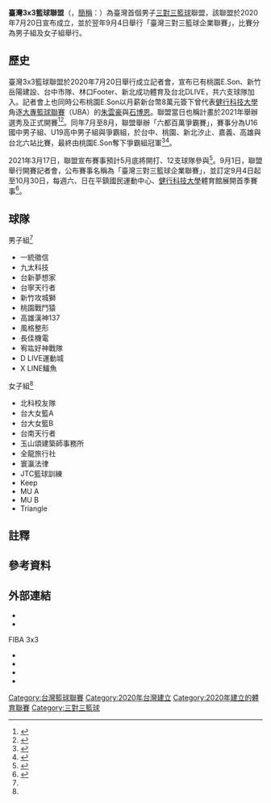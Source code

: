 {{命名}}
{{infobox Sports league 
|title = {{lang|en|T3BA}}
|logo = T3BA.jpg
|pixels = 200px
|current_season = 
|sport = 籃球
|founded = 2020年
|motto = 
|inaugural = 2021年9月
|teams = [[#球隊|12]]
|country = {{ROC-TWN}}
|champion = 
|most_champs = 
|TV = 緯來育樂台、LINE Live
}}
'''臺灣3x3籃球聯盟'''（{{lang-en|Taiwan 3x3 Basketball Association}}，[[簡稱|簡稱]]：{{lang|en|T3BA}}）為臺灣首個男子[[三對三籃球|三對三籃球]]聯盟，該聯盟於2020年7月20日宣布成立，並於翌年9月4日舉行「臺灣三對三籃球企業聯賽」，比賽分為男子組及女子組舉行。

== 歷史 ==
臺灣3x3籃球聯盟於2020年7月20日舉行成立記者會，宣布已有桃園E.Son、新竹岳陽建設、台中市隊、林口Footer、新北成功體育及台北DLIVE，共六支球隊加入。記者會上也同時公布桃園E.Son以月薪新台幣8萬元簽下曾代表[[健行科技大學|健行科技大學]]角逐[[大專籃球聯賽|大專籃球聯賽]]（UBA）的[[朱雲豪|朱雲豪]]與[[石博恩|石博恩]]。聯盟當日也稱計畫於2021年舉辦選秀及正式開賽<ref>{{cite news|url=https://tw.appledaily.com/sports/20200720/4Y4SQB3C27CVS6D7NWORZ5VAVA/|title=T3BA 3X3職籃聯盟成立　指標球星月薪8萬加百萬簽約金|publisher=蘋果日報|author=|date=2020-07-20|accessdate=2020-07-20|archive-date=2020-07-20|archive-url=https://web.archive.org/web/20200720153539/https://tw.appledaily.com/sports/20200720/4Y4SQB3C27CVS6D7NWORZ5VAVA/|dead-url=no}}</ref><ref>{{cite news|url=https://www.chinatimes.com/realtimenews/20200720004045-260403?chdtv|title=T3BA》3X3職業聯盟成立 朱雲豪變百萬富翁|publisher=中國時報|author=黃及人|date=2020-07-20|accessdate=2020-07-20|archive-date=2020-07-20|archive-url=https://web.archive.org/web/20200720175547/https://www.chinatimes.com/realtimenews/20200720004045-260403?chdtv|dead-url=no}}</ref>。同年7月至8月，聯盟舉辦「六都百萬爭霸賽」，賽事分為U16國中男子組、U19高中男子組與爭霸組，於台中、桃園、新北汐止、嘉義{{efn|原為台南站，因聯盟考量場地、時間等因素改在嘉義舉辦<ref>{{cite press release |title=T3BA 3x3六都百萬爭霸賽 盼將國內好手推向國際舞台 |url=https://www.cyhg.gov.tw/News_Content.aspx?n=20C1A3DAF6A74FCE&s=03951B0DDA49EAE5 |publisher=嘉義縣政府 |accessdate=2021-09-09 |date=2020-08-02}}</ref>。}}、高雄與台北六站比賽，最終由桃園E.Son奪下爭霸組冠軍<ref>{{cite news |author1=何燁樺 |title=六都百萬爭霸賽引爆桃園 健行科大冠軍班底精銳盡出 |url=https://www.ltsports.com.tw/article/140399 |accessdate=2021-09-09 |work=麗台運動報 |date=2020-07-18}}</ref><ref>{{cite news |author1=杜奕君 |title=T3BA六都百萬爭霸戰 總冠軍出爐桃園E.Son隊奪冠 |url=https://sports.ettoday.net/news/1786765 |accessdate=2021-09-09 |work=ETtoday |date=2020-08-17}}</ref>。

2021年3月17日，聯盟宣布賽事預計5月底將開打、12支球隊參與<ref>{{cite news |author1=黃巧雯 |title=三對三籃球賽5月底開打 PLG、SBL球隊參戰 |url=https://www.cna.com.tw/news/aspt/202103170222.aspx |accessdate=2021-09-02 |agency=中央通訊社 |date=2021-03-17}}</ref>。9月1日，聯盟舉行開賽記者會，公布賽事名稱為「臺灣三對三籃球企業聯賽」，並訂定9月4日起至10月30日，每週六、日在平鎮國民運動中心、[[健行科技大學|健行科技大學]]體育館展開首季賽事<ref>{{cite news |author1=黃巧雯 |title=台灣三對三籃球企業聯賽 4日點燃戰火 |url=https://www.cna.com.tw/news/aspt/202109010240.aspx |accessdate=2021-09-01 |agency=中央通訊社 |date=2021-09-01}}</ref>。

== 球隊 ==
;男子組<ref name="T3BA-2021-09-02"/>
{{Div col|3}}
* 一統徵信
* 九太科技
* 台新夢想家
* 台寧天行者
* 新竹攻城獅
* 桃園戰鬥猿
* 高雄漢神137
* 風格整形
* 長佳機電
* 宥竑好神戰隊
* D LIVE運動城
* X LINE鱷魚
{{Div col end}}

;女子組<ref name="T3BA-2021-09-02"/>
{{Div col|3}}
* 北科校友隊
* 台大女籃A
* 台大女籃B
* 台南天行者
* 玉山頌建築師事務所
* 全龍旅行社
* 寰瀛法律
* JTC籃球訓練
* Keep
* MU A
* MU B
* Triangle
{{Div col end}}

== 註釋 ==
{{notelist}}

== 參考資料 ==
{{reflist|30em|refs=

<ref name="T3BA-2021-09-02">{{Facebook post |name=T3BA Basketball 3X3 |title=Facebook貼文 |user=T3BALeague |id=369292911522628 |accessdate=2021-09-02 |date=2021-09-02}}</ref>

}}

== 外部連結 ==
{{col-begin}}
{{col-2}}
* {{Facebook|T3BALeague}}
* {{Instagram|t3ba_basketball__3x3}}
{{col-2}}
;FIBA 3x3
* {{Website|https://play.fiba3x3.com/events/71e3abca-7139-4c23-aa05-9970fd30efe9|T3BA 3x3 2021}}
* {{Website|https://play.fiba3x3.com/events/2129427b-2035-4087-a478-e78d95bece89|2021 T3BA Tournament R1}}
* {{Website|https://play.fiba3x3.com/events/6bbe71af-1a9f-4f88-a691-6f53c4c6b47c|2021 T3BA Tournament R2}}
* {{Website|https://play.fiba3x3.com/events/22d44a8a-8e0a-4920-806f-7b1d44a86de3|2021 T3BA Tournament R3}}
{{col-end}}

{{Navboxes|list=
{{臺灣籃球}}
{{臺灣最高層級體育聯賽}}
}}
{{portal bar|台灣|籃球}}
[[Category:台灣籃球聯賽|Category:台灣籃球聯賽]]
[[Category:2020年台灣建立|Category:2020年台灣建立]]
[[Category:2020年建立的體育聯賽|Category:2020年建立的體育聯賽]]
[[Category:三對三籃球|Category:三對三籃球]]